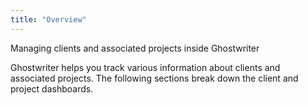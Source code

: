 ```yaml
---
title: "Overview"
---
```


Managing clients and associated projects inside Ghostwriter

Ghostwriter helps you track various information about clients and associated projects. The following sections break down the client and project dashboards.

